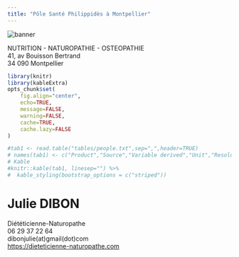 ```yaml
---
title: "Pôle Santé Philippidès à Montpellier"
---
```


<img class="banner" src="images/Montpellier_banner.jpg" alt="banner">

<div class="intro">
NUTRITION - NATUROPATHIE - OSTEOPATHIE<br>
41, av Bouisson Bertrand<br>
34 090 Montpellier
</div>

```r
library(knitr)
library(kableExtra)
opts_chunk$set(
	fig.align="center",
	echo=TRUE,
	message=FALSE,
	warning=FALSE,
	cache=TRUE,
	cache.lazy=FALSE 
)
```

```r
#tab1 <- read.table("tables/people.txt",sep=",",header=TRUE)
# names(tab1) <- c("Product","Source","Variable derived","Unit","Resolution (m)")
# Kable
#knitr::kable(tab1, linesep="") %>%
#  kable_styling(bootstrap_options = c("striped"))
```

# Julie DIBON

Diététicienne-Naturopathe<br>
06 29 37 22 64<br>
dibonjulie(at)gmail(dot)com<br>
<https://dieteticienne-naturopathe.com>
